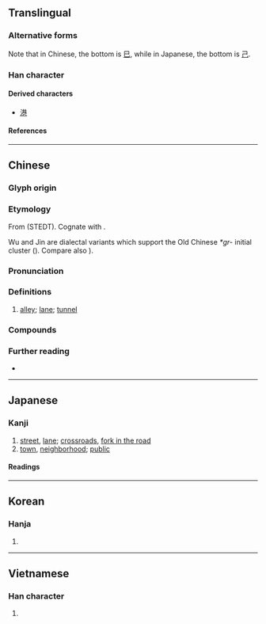 {{also|巻}}
{{character info}}
==Translingual==
{{ja-forms|巷|巷|巷}}

===Alternative forms===
Note that in Chinese, the bottom is [[巳]], while in Japanese, the bottom is [[己]].

===Han character===
{{Han char|rn=49|rad=己|as=06|sn=9|four=44717|canj=TCRU|ids=⿱共巳}}

====Derived characters====
* [[港]]

====References====
{{Han ref|kx=0327.090|dkj=08756|dj=0631.150|hdz=20986.070|uh=5DF7}}

----

==Chinese==
{{zh-forms|alt=𨞠,𨜕,䢽}}

===Glyph origin===
{{Han etym}}

===Etymology===
From {{inh|zh|sit-pro|*grwaŋ||village; crossroads}} (STEDT). Cognate with {{cog|bo|གྲོང||house; village; town}}. 

Wu {{zh-l|弄|tr=lòng|alley}} and Jin {{zh-l|黑浪|tr=heh4 lon2|hutong}} are dialectal variants which support the Old Chinese ''*gr-'' initial cluster ({{zh-ref|Schuessler, 2007}}). Compare also {{zh-l|衚衕|hutong}}).

===Pronunciation===
{{zh-pron
|m=xiàng,hàng
|m_note=hàng - only used in {{zh-l|*巷道}} (Mainland standard)
|m-s=hang4
|c=hong6,hong6-2
|h=pfs=hong
|md=háe̤ng
|mn=hāng
|mn-t=hang7
|w=3hhaan
|mc=y
|oc=y
|cat=n
}}

===Definitions===
{{zh-hanzi}}

# [[alley]]; [[lane]]; [[tunnel]]

===Compounds===
{{zh-der|巷議|前街後巷|巷戰|一街兩巷|巷弄|三街六巷|巷道|委巷|屯街塞巷|巷議街談|平康巷|後巷前街|填街塞巷|巷職|巷哭|冷巷|巷議街譚|巷祭|巷尾街頭|巷子|巷口|巷伯|家巷|巷陌|大街小巷|巷歌|倒街臥巷|僻巷|打街罵巷|萬人空巷|窄巷|窮巷士|拽巷邏街|死巷|窮巷|烏衣巷|枇杷門巷|拽巷攞街|煙花巷|火巷|永巷|柳陌花巷|柳巷花街|東交民巷|臭街爛巷|隘巷|鳴珂巷|街巷|陋巷|野祭巷哭|街頭巷語|閭巷|衡門深巷|行號巷哭|街巷阡陌|花街柳巷|長干巷|簞瓢陋巷|陋巷簞瓢|街談巷議|閭巷草野|雞兒巷|街號巷哭|里談巷議|街談巷語|里巷|背巷|街談巷說|街頭巷尾|築底巷|陳巷|姜巷|唐巷|張巷|祁巷|石板巷|樊家巷|周巷|巷仔:hāng-á}}

===Further reading===
* {{thcwd|4873}}

{{zh-cat|Intermediate}}

----

==Japanese==

===Kanji===
{{ja-kanji|grade=|rs=己06}}

# [[street]], [[lane]]; [[crossroads]], [[fork in the road]]
# [[town]], [[neighborhood]]; [[public]]

====Readings====
{{ja-readings
|on=こう
|kun=ちまた-
}}

----

==Korean==

===Hanja===
{{ko-hanja|항}}

# {{rfdef|ko|sort=己06}}

----

==Vietnamese==

===Han character===
{{vi-readings|rs=己06|reading=[[hạng]], [[lộng]]}}

# {{rfdef|vi|sort=己06}}

{{cln|vi|Han tu}}